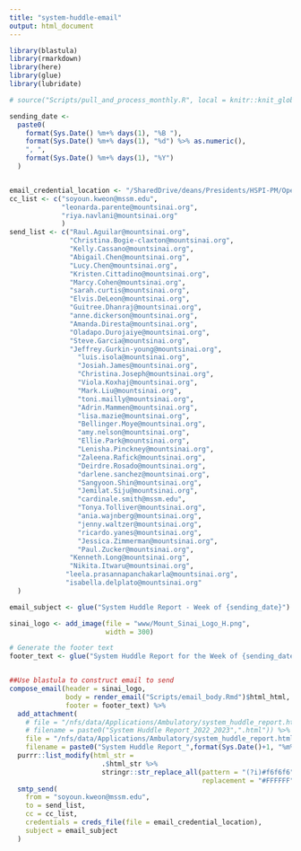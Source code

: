 ```yaml
---
title: "system-huddle-email"
output: html_document
---
```



```r

library(blastula)
library(rmarkdown)
library(here)
library(glue)
library(lubridate)
```


```r

# source("Scripts/pull_and_process_monthly.R", local = knitr::knit_global())
```

```r

sending_date <-
  paste0(
    format(Sys.Date() %m+% days(1), "%B "),
    format(Sys.Date() %m+% days(1), "%d") %>% as.numeric(),
    ", ",
    format(Sys.Date() %m+% days(1), "%Y")
  )


email_credential_location <- "/SharedDrive/deans/Presidents/HSPI-PM/Operations Analytics and Optimization/Administrative/Workgroups/R Workbench/Working Area/Data Connections/email_creds"
cc_list <- c("soyoun.kweon@mssm.edu",
             "leonarda.parente@mountsinai.org",
             "riya.navlani@mountsinai.org"
             )
send_list <- c("Raul.Aguilar@mountsinai.org",
               "Christina.Bogie-claxton@mountsinai.org",
               "Kelly.Cassano@mountsinai.org",
               "Abigail.Chen@mountsinai.org",
               "Lucy.Chen@mountsinai.org",
               "Kristen.Cittadino@mountsinai.org",
               "Marcy.Cohen@mountsinai.org",
               "sarah.curtis@mountsinai.org",
               "Elvis.DeLeon@mountsinai.org",
               "Guitree.Dhanraj@mountsinai.org",
               "anne.dickerson@mountsinai.org",
               "Amanda.Diresta@mountsinai.org",
               "Oladapo.Durojaiye@mountsinai.org",
               "Steve.Garcia@mountsinai.org",
               "Jeffrey.Gurkin-young@mountsinai.org",
            	 "luis.isola@mountsinai.org",
            	 "Josiah.James@mountsinai.org",
            	 "Christina.Joseph@mountsinai.org",
            	 "Viola.Koxhaj@mountsinai.org",
            	 "Mark.Liu@mountsinai.org",
            	 "toni.mailly@mountsinai.org",
            	 "Adrin.Mammen@mountsinai.org",
            	 "lisa.mazie@mountsinai.org",
            	 "Bellinger.Moye@mountsinai.org",
            	 "amy.nelson@mountsinai.org",
            	 "Ellie.Park@mountsinai.org",
            	 "Lenisha.Pinckney@mountsinai.org",
            	 "Zaleena.Rafick@mountsinai.org",
            	 "Deirdre.Rosado@mountsinai.org",
            	 "darlene.sanchez@mountsinai.org",
            	 "Sangyoon.Shin@mountsinai.org",
            	 "Jemilat.Siju@mountsinai.org",
            	 "cardinale.smith@mssm.edu",
            	 "Tonya.Tolliver@mountsinai.org",
            	 "ania.wajnberg@mountsinai.org",
            	 "jenny.waltzer@mountsinai.org",
            	 "ricardo.yanes@mountsinai.org",
            	 "Jessica.Zimmerman@mountsinai.org",
            	 "Paul.Zucker@mountsinai.org",
               "Kenneth.Long@mountsinai.org",
               "Nikita.Itwaru@mountsinai.org",
              "leela.prasannapanchakarla@mountsinai.org",
              "isabella.delplato@mountsinai.org" 
  )

email_subject <- glue("System Huddle Report - Week of {sending_date}")

sinai_logo <- add_image(file = "www/Mount_Sinai_Logo_H.png",
                        width = 300)

# Generate the footer text
footer_text <- glue("System Huddle Report for the Week of {sending_date}.")


##Use blastula to construct email to send
compose_email(header = sinai_logo,
              body = render_email("Scripts/email_body.Rmd")$html_html,
              footer = footer_text) %>%
  add_attachment(
    # file = "/nfs/data/Applications/Ambulatory/system_huddle_report.html",
    # filename = paste0("System Huddle Report_2022_2023",".html")) %>%    
    file = "/nfs/data/Applications/Ambulatory/system_huddle_report.html",
    filename = paste0("System Huddle Report_",format(Sys.Date()+1, "%m%d%y"),".html")) %>%
  purrr::list_modify(html_str =
                       .$html_str %>%
                       stringr::str_replace_all(pattern = "(?i)#f6f6f6",
                                                replacement = "#FFFFFF")) %>%
  smtp_send(
    from = "soyoun.kweon@mssm.edu",
    to = send_list,
    cc = cc_list,
    credentials = creds_file(file = email_credential_location),
    subject = email_subject
  ) 

```

